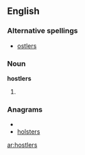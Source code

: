 ==English==

===Alternative spellings===
* [[ostlers]]

===Noun===
'''hostlers'''

# {{plural of|[[hostler]]}}

===Anagrams===
* {{alphagram|ehlorsst}}
* [[holsters#English|holsters]]

[[ar:hostlers]]